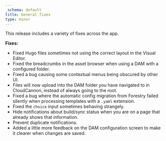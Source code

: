 ```yaml
---
_schema: default
title: General fixes
type: minor
---
```

This release includes a variety of fixes across the app.

**Fixes:**

* Fixed Hugo files sometimes not using the correct layout in the Visual Editor.
* Fixed the breadcrumbs in the asset browser when using a DAM with a configured folder.
* Fixed a bug causing some contextual menus being obscured by other UI.
* Files will now upload into the DAM folder you have navigated to in CloudCannon, instead of always going to the root.
* Fixed a bug where the automatic config migration from Forestry failed silently when processing templates with a `.yaml` extension.
* Fixed the `choice`&nbsp;input sometimes behaving strangely.
* Hide notifications about build/sync status when you are on a page that already shows that information.
* Prevent duplicate notifications.
* Added a little more feedback on the DAM configuration screen to make it clearer when changes are saved.